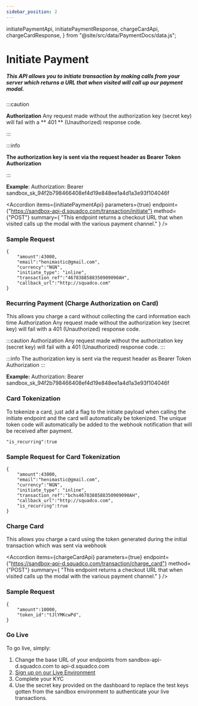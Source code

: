 ```yaml
---
sidebar_position: 2
---
```


  initiatePaymentApi,
  initiatePaymentResponse,
  chargeCardApi,
  chargeCardResponse,
} from "@site/src/data/PaymentDocs/data.js";

# Initiate Payment

##### This API allows you to initiate transaction by making calls from your server which returns a URL that when visited will call up our payment modal.

:::caution

**Authorization** Any request made without the authorization key (secret key) will fail with a ** 401 ** (Unauthorized) response code.

:::

:::info

**The authorization key is sent via the request header as Bearer Token Authorization**

:::

**Example**:
Authorization: Bearer sandbox_sk_94f2b798466408ef4d19e848ee1a4d1a3e93f104046f

<ApiTest />

<Accordion
  items={initiatePaymentApi}
  parameters={true}
  endpoint={"https://sandbox-api-d.squadco.com/transaction/initiate"}
  method={"POST"}
  summary={
    "This endpoint returns a checkout URL that when visited calls up the modal with the various payment channel."
  }
/>

<AccordionCode items={initiatePaymentResponse} />

### Sample Request

```
{
    "amount":43000,
    "email":"henimastic@gmail.com",
    "currency":"NGN",
    "initiate_type": "inline",
    "transaction_ref":"4678388588350909090AH",
    "callback_url":"http://squadco.com"
}
```

### Recurring Payment (Charge Authorization on Card)

This allows you charge a card without collecting the card information each time
Authorization Any request made without the authorization key (secret key) will fail with a 401 (Unauthorized) response code.

:::caution
Authorization Any request made without the authorization key (secret key) will fail with a 401 (Unauthorized) response code.
:::

:::info
The authorization key is sent via the request header as Bearer Token Authorization
:::

**Example:**
Authorization: Bearer sandbox_sk_94f2b798466408ef4d19e848ee1a4d1a3e93f104046f

### Card Tokenization

To tokenize a card, just add a flag to the initiate payload when calling the initiate endpoint and the card will automatically be tokenized. The unique token code will automatically be added to the webhook notification that will be received after payment.

```
"is_recurring":true
```

### Sample Request for Card Tokenization

```
{
    "amount":43000,
    "email":"henimastic@gmail.com",
    "currency":"NGN",
    "initiate_type": "inline",
    "transaction_ref":"bchs4678388588350909090AH",
    "callback_url":"http://squadco.com",
    "is_recurring":true
}
```

### Charge Card

This allows you charge a card using the token generated during the initial transaction which was sent via webhook

<Accordion
  items={chargeCardApi}
  parameters={true}
  endpoint={"https://sandbox-api-d.squadco.com/transaction/charge_card"}
  method={"POST"}
  summary={
    "This endpoint returns a checkout URL that when visited calls up the modal with the various payment channel."
  }
/>

<AccordionCode items={chargeCardResponse} />

### Sample Request

```
{
    "amount":10000,
    "token_id":"tJlYMKcwPd",
}
```

### Go Live

To go live, simply:

1. Change the base URL of your endpoints from sandbox-api-d.squadco.com to
   api-d.squadco.com
2. [Sign up on our Live Environment](https://dashboard.squadco.com/login)
3. Complete your KYC
4. Use the secret key provided on the dashboard to replace the test keys gotten from the sandbox environment to authenticate your live transactions.
